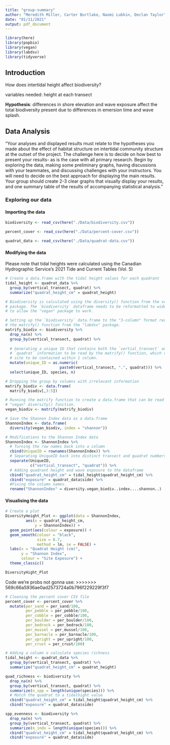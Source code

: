 ```yaml
---
title: "group-summary"
author: "Meredith Miller, Carter Burtlake, Naomi Lubkin, Declan Taylor"
date: "01/11/2021"
output: pdf_document
---
```


```r
library(here)
library(popbio)
library(vegan)
library(labdsv)
library(tidyverse)
```

## Introduction

How does intertidal height affect biodiversity?

variables needed: height at each transect

**Hypothesis**: differences in shore elevation and wave exposure affect the total biodiversity present due to differences in emersion time and wave splash.

## Data Analysis

"Your analyses and displayed results must relate to the hypotheses you made about the effect of habitat structure on intertidal community structure at the outset of the project. The challenge here is to decide on how best to present your results- as is the case with all primary research. Begin by exploring the data, making some preliminary graphs, having discussions with your teammates, and discussing challenges with your instructors. You will need to decide on the best approach for displaying the main results. Your group should create 2-3 clear graphs that visually display your results, and one summary table of the results of accompanying statistical analysis."

### Exploring our data

#### Importing the data
```r
biodiversity <- read_csv(here("./Data/biodiversity.csv"))

percent_cover <- read_csv(here("./Data/percent-cover.csv")) 

quadrat_data <- read_csv(here("./Data/quadrat-data.csv"))
```

#### Modifying the data

Please note that tidal heights were calculated using the Canadian Hydrographic Service's 2021 Tide and Current Tables (Vol. 5)

```r
# Create a data.frame with the tidal height values for each quadrant
tidal_height <- quadrat_data %>%
  group_by(vertical_transect, quadrat) %>%
  summarize("quadrat_height_cm" = quadrat_height)

# Biodiversity is calculated using the diversity() function from the vegan
# package. The `biodiversity` dataframe needs to be reformatted to wide data
# to allow the "vegan" package to work.

# Setting up the `biodiversity` data.frame to the "3-column" format required by
# the matrify() function from the "labdsv" package.
matrify_biodiv <- biodiversity %>%
  drop_na(n) %>%
  group_by(vertical_transect, quadrat) %>%
  
  # Generating a unique ID that contains both the `vertial_transect` and 
  # `quadrat` information to be read by the matrify() function, which requires 
  # site to be contained within 1 column.
  mutate(unique_ID = as.numeric(
                        paste0(vertical_transect, ".", quadrat))) %>%
  select(unique_ID, species, n)

# Dropping the group by columns with irrelevant information
matrify_biodiv <- data.frame(
  matrify_biodiv[,3:5])

# Running the matrify function to create a data.frame that can be read by the
# "vegan" diversity() function.
vegan_biodiv <- matrify(matrify_biodiv)

# Save the Shannon Index data as a data.frame
ShannonIndex <- data.frame(
  diversity(vegan_biodiv, index = "shannon"))

# Modifications to the Shannon Index data
ShannonIndex <- ShannonIndex %>%
  # Turning the row names back into a column
  cbind(UniqueID = rownames(ShannonIndex)) %>%
  # Separating UniqueID back into distinct transect and quadrat numbers.
  separate(UniqueID,
           c("vertical_transect", "quadrat")) %>%
  # Adding quadrant height and wave exposure to the dataframe
  cbind("quadrat_height_cm" = tidal_height$quadrat_height_cm) %>%
  cbind("exposure" = quadrat_data$side) %>%
  #Fixing the column names.
  rename("ShannonIndex" = diversity.vegan_biodiv..index....shannon..)

```

#### Visualising the data
```r
# Create a plot
DiversityHeight_Plot <- ggplot(data = ShannonIndex,
         aes(x = quadrat_height_cm,
             y = ShannonIndex)) +
  geom_point(aes(colour = exposure)) +
  geom_smooth(colour = "black",
              size = 0.7,
              method = lm, se = FALSE) +
  labs(x = "Quadrat Height (cm)",
       y = "Shannon Index",
       colour = "Site Exposure") +
  theme_classic()

DiversityHight_Plot
```






Code we're probs not gonna use:
>>>>>>> 569c66a5936ae0ad2573724a0b796f229229f3f7
```r
# Cleaning the percent cover CSV file
percent_cover <- percent_cover %>%
  mutate(per_sand = per_sand/100,
         per_pebble = per_pebble/100,
         per_cobble = per_cobble/100,
         per_boulder = per_boulder/100,
         per_bedrock = per_bedrock/100,
         per_mussel = per_mussel/100,
         per_barnacle = per_barnacle/100,
         per_upright = per_upright/100,
         per_crust = per_crust/100)

# Adding a column o calculate species richness
tidal_height <- quadrat_data %>%
  group_by(vertical_transect, quadrat) %>%
  summarize("quadrat_height_cm" = quadrat_height)

quad_richness <- biodiversity %>%
  drop_na(n) %>%
  group_by(vertical_transect, quadrat) %>%
  summarize(n_spp = length(unique(species))) %>%
  # Match the quadrat to a tidalhight value
  cbind("quadrat_height_cm" = tidal_height$quadrat_height_cm) %>%
  cbind("exposure" = quadrat_data$side)

spp_evenness <- biodiversity %>%
  drop_na(n) %>%
  group_by(vertical_transect, quadrat) %>%
  summarize(n_indv = length(unique(species))) %>%
  cbind("quadrat_height_cm" = tidal_height$quadrat_height_cm) %>%
  cbind("exposure" = quadrat_data$side)
```

